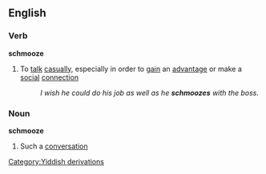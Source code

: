 ==English==
===Verb===
'''schmooze'''
#To [[talk]] [[casually]], especially in order to [[gain]] an [[advantage]] or make a [[social]] [[connection]]
#:''I wish he could do his job as well as he '''schmoozes''' with the boss.''
===Noun===
'''schmooze'''
#Such a [[conversation]]
[[Category:Yiddish derivations]]